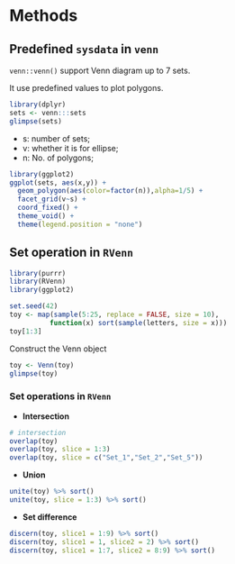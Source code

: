 # Methods

## Predefined `sysdata` in `venn`

`venn::venn()` support Venn diagram up to 7 sets.

It use predefined values to plot polygons. 

```r
library(dplyr)
sets <- venn:::sets
glimpse(sets)
```

- s: number of sets;
- v: whether it is for ellipse;
- n: No. of polygons;


```r
library(ggplot2)
ggplot(sets, aes(x,y)) + 
  geom_polygon(aes(color=factor(n)),alpha=1/5) + 
  facet_grid(v~s) + 
  coord_fixed() +
  theme_void() +
  theme(legend.position = "none")
```

## Set operation in `RVenn`

```r
library(purrr)
library(RVenn)
library(ggplot2)

set.seed(42)
toy <- map(sample(5:25, replace = FALSE, size = 10),
          function(x) sort(sample(letters, size = x)))
toy[1:3]
```

Construct the Venn object

```r
toy <- Venn(toy)
glimpse(toy)
```

### Set operations in `RVenn`

- **Intersection**

```r
# intersection
overlap(toy)
overlap(toy, slice = 1:3)
overlap(toy, slice = c("Set_1","Set_2","Set_5"))
```

- **Union**

```r
unite(toy) %>% sort()
unite(toy, slice = 1:3) %>% sort()
```

- **Set difference**

```r
discern(toy, slice1 = 1:9) %>% sort()
discern(toy, slice1 = 1, slice2 = 2) %>% sort()
discern(toy, slice1 = 1:7, slice2 = 8:9) %>% sort()
```

